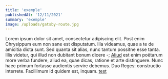 ```yaml
---
title: 'exemple'
publishedAt: '12/11/2021'
summary: 'exemple'
image: /uploads/gatsby-route.jpg
---
```


Lorem ipsum dolor sit amet, consectetur adipiscing elit. Post enim Chrysippum eum non sane est disputatum. Illa videamus, quae a te de amicitia dicta sunt. Sed quanta sit alias, nunc tantum possitne esse tanta. Illis videtur, qui illud non dubitant bonum dicere -; [Aliud](/blog) est enim poëtarum more verba fundere, aliud ea, quae dicas, ratione et arte distinguere. Nunc haec primum fortasse audientis servire debemus. Duo Reges: constructio interrete. Facillimum id quidem est, inquam.
[test](https://www.google.com)

